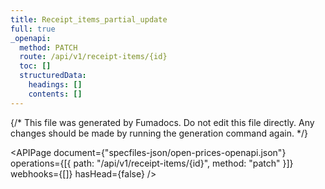 ```yaml
---
title: Receipt_items_partial_update
full: true
_openapi:
  method: PATCH
  route: /api/v1/receipt-items/{id}
  toc: []
  structuredData:
    headings: []
    contents: []
---
```


{/* This file was generated by Fumadocs. Do not edit this file directly. Any changes should be made by running the generation command again. */}

<APIPage
  document={"specfiles-json/open-prices-openapi.json"}
  operations={[{ path: "/api/v1/receipt-items/{id}", method: "patch" }]}
  webhooks={[]}
  hasHead={false}
/>
